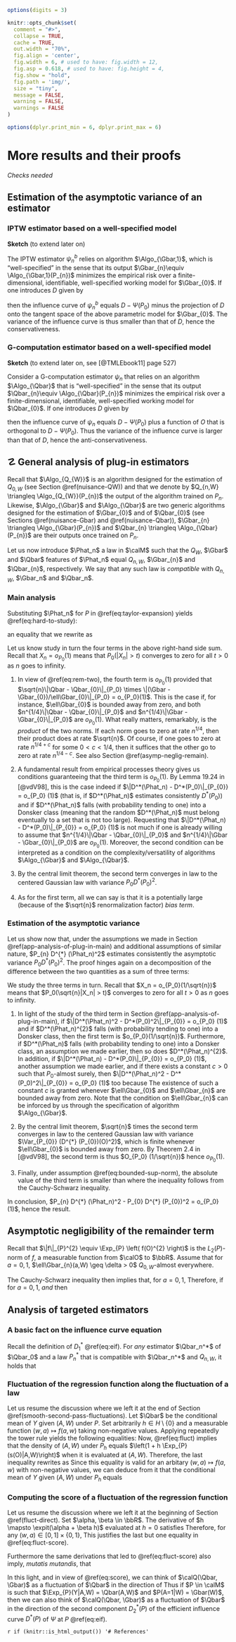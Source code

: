 ```r
options(digits = 3)

knitr::opts_chunk$set(
  comment = "#>",
  collapse = TRUE,
  cache = TRUE,
  out.width = "70%",
  fig.align = 'center',
  fig.width = 6, # used to have: fig.width = 12,
  fig.asp = 0.618, # used to have: fig.height = 4, 
  fig.show = "hold",
  fig.path = 'img/',
  size = "tiny",
  message = FALSE,
  warning = FALSE,
  warnings = FALSE
)

options(dplyr.print_min = 6, dplyr.print_max = 6)
```
# More results and their proofs {#more-proofs}

*Checks needed*

## Estimation of the asymptotic variance of an estimator

### IPTW estimator based on a well-specified model {#iptw-est-var}

__Sketch__ (to extend later on)


The IPTW estimator $\psi_{n}^{b}$ relies on algorithm $\Algo_{\Gbar,1}$, which
is  "well-specified"\index{well/mis-specified} in  the sense  that its  output
$\Gbar_{n}\equiv \Algo_{\Gbar,1}(P_{n})$  minimizes the empirical risk  over a
finite-dimensional,   identifiable,    well-specified   working    model   for
$\Gbar_{0}$. If one introduces $D$ given by

\begin{equation*}
D(O) \equiv \frac{(2A-1)}{\ell\Gbar_{0}(A,W)} Y,
\end{equation*}

then the influence curve of $\psi_{n}^{b}$  equals $D - \Psi(P_{0})$ minus the
projection of  $D$ onto the  tangent space of  the above parametric  model for
$\Gbar_{0}$. The variance of the influence  curve is thus smaller than that of
$D$, hence the conservativeness.


### G-computation estimator based on a well-specified model {#gcomp-est-var}

__Sketch__ (to extend later on, see [@TMLEbook11] page 527)

Consider  a G-computation  estimator $\psi_{n}$  that relies  on an  algorithm
$\Algo_{\Qbar}$  that  is  "well-specified"\index{well/mis-specified}  in  the
sense  that its  output $\Qbar_{n}\equiv  \Algo_{\Qbar}(P_{n})$ minimizes  the
empirical risk over a finite-dimensional, identifiable, well-specified working
model for $\Qbar_{0}$. If one introduces $D$ given by

\begin{equation*}
D(O) \equiv \Qbar_{0}(1,W) - \Qbar_{0}(0,W)
\end{equation*}

then  the influence  curve  of  $\psi_{n}$ equals  $D  -  \Psi(P_{0})$ plus  a
function of $O$ that is orthogonal to $D - \Psi(P_{0})$. Thus the variance of
the   influence   curve   is   larger    than   that   of   $D$,   hence   the
anti-conservativeness.

## &#9761; \stixdanger{} General analysis of plug-in estimators {#app-analysis-of-plug-in}

Recall that  $\Algo_{Q_{W}}$ is  an algorithm designed  for the  estimation of
$Q_{0,W}$  (see Section  \@ref(nuisance-QW)) and  that we  denote by  $Q_{n,W}
\triangleq \Algo_{Q_{W}}(P_{n})$ the  output of the algorithm  trained on $P_{n}$.
Likewise,  $\Algo_{\Gbar}$  and  $\Algo_{\Qbar}$ are  two  generic  algorithms
designed for  the estimation of  $\Gbar_{0}$ and of $\Qbar_{0}$  (see Sections
\@ref(nuisance-Gbar)    and     \@ref(nuisance-Qbar)),    $\Gbar_{n}    \triangleq
\Algo_{\Gbar}(P_{n})$  and $\Qbar_{n}  \triangleq \Algo_{\Qbar}(P_{n})$  are their
outputs once trained on $P_{n}$.

Let us now introduce $\Phat_n$ a law in $\calM$ such that the $Q_{W}$, $\Gbar$
and   $\Qbar$  features   of  $\Phat_n$   equal  $Q_{n,W}$,   $\Gbar_{n}$  and
$\Qbar_{n}$,  respectively.  We  say that  any such  law is  *compatible* with
$Q_{n,W}$, $\Gbar_n$ and $\Qbar_n$.

### Main analysis {#app-analysis-of-plug-in-main}

Substituting $\Phat_n$ for $P$ in \@ref(eq:taylor-expansion) yields
\@ref(eq:hard-to-study): 
\begin{equation} 
\sqrt{n} (\Psi(\Phat_n) - \Psi(P_0)) =  - \sqrt{n} P_0 D^*(\Phat_n) + \sqrt{n}
\Rem_{P_0}(\Phat_n), 
\end{equation}

an equality that we rewrite as
\begin{align} 
\sqrt{n} (\Psi(\Phat_n) - \Psi(P_0)) = - & \sqrt{n} P_n D^*(\Phat_n) + \sqrt{n}
(P_n - P_0) D^*(P_0)\\ & + \sqrt{n}(P_n - P_0) [D^*(\Phat_n) - D^*(P_0)] +
\sqrt{n}\Rem_{P_0}(\Phat_n). 
\end{align} 

Let  us know  study  in turn  the  four  terms in  the  above right-hand  side
sum. Recall that  $X_n = o_{P_0}(1)$ means that $P_0(|X_n|  > t)$ converges to
zero for all $t>0$ as $n$ goes to infinity.

1. In view of \@ref(eq:rem-two), the fourth term is $o_{P_0}(1)$ provided that
   $\sqrt{n}\|\Qbar     -     \Qbar_{0}\|_{P_0}      \times     \|(\Gbar     -
   \Gbar_{0})/\ell\Gbar_{0}\|_{P_0} =  o_{P_0}(1)$.  This is the  case if, for
   instance,   $\ell\Gbar_{0}$   is  bounded   away   from   zero,  and   both
   $n^{1/4}\|\Qbar    -     \Qbar_{0}\|_{P_0}$    and     $n^{1/4}\|\Gbar    -
   \Gbar_{0}\|_{P_0}$ are  $o_{P_0}(1)$. What  really matters,  remarkably, is
   the  *product* of  the  two norms.   If  each  norm goes  to  zero at  rate
   $n^{1/4}$, then  their product does at  rate $\sqrt{n}$. Of course,  if one
   goes to  zero at rate  $n^{1/4 + c}$ for  some $0<c<1/4$, then  it suffices
   that  the  other go  to  zero  at rate  $n^{1/4  -  c}$. See  also  Section
   \@ref(asymp-neglig-remain). 

2. A  fundamental result from  empirical processes theory gives  us conditions
   guaranteeing  that the  third  term  is $o_{P_0}(1)$.   By  Lemma 19.24  in
   [@vdV98], this is the case indeed if $\|D^*(\Phat_n) - D^*(P_0)\|_{P_{0}} = o_{P_0}
   (1)$ (that is, if $D^*(\Phat_n)$  estimates consistently $D^*(P_0)$) and if
   $D^*(\Phat_n)$ falls (with probability tending to one) into a Donsker class
   (meaning that  the random  $D^*(\Phat_n)$ must belong  eventually to  a set
   that is  not too  large).  Requesting that  $\|D^*(\Phat_n) -  D^*(P_0)\|_{P_{0}} =
   o_{P_0}  (1)$  is  not much  if  one  is  already  willing to  assume  that
   $n^{1/4}\|\Qbar    -     \Qbar_{0}\|_{P_0}$    and     $n^{1/4}\|\Gbar    -
   \Gbar_{0}\|_{P_0}$ are $o_{P_0}(1)$. Moreover,  the second condition can be
   interpreted  as a  condition  on the  complexity/versatility of  algorithms
   $\Algo_{\Gbar}$ and $\Algo_{\Qbar}$. 
   
3. By  the central  limit theorem,  the second  term converges  in law  to the
   centered Gaussian law with variance $P_0 D^*(P_0)^2$.
   
4. As  for the first term,  all we can say  is that it is  a potentially large
   (because of the $\sqrt{n}$ renormalization factor) *bias term*.

### Estimation of the asymptotic variance

Let  us   show  now   that,  under   the  assumptions   we  made   in  Section
\@ref(app-analysis-of-plug-in-main)  and  additional  assumptions  of  similar
nature,  $P_{n}  D^{*}  (\Phat_n)^2$  estimates  consistently  the  asymptotic
variance $P_{0} D^{*}  (P_{0})^2$.  The proof hinges again  on a decomposition
of  the  difference between  the  two  quantities as  a  sum  of three  terms:
\begin{align}  P_{n} D^{*}  (\Phat_n)^2 -  P_{0} D^{*}  (P_{0})^2= &  (P_{n} -
P_{0}) \left(D^{*} (\Phat_n)^2 - D^{*}  (P_{0})^2\right)\\ & + (P_{n} - P_{0})
D^{*}  (P_{0})^2 +  P_{0}  (D^{*} \left(\Phat_n)^2  - D^{*}  (P_{0})^2\right).
\end{align}

We study  the three  terms in  turn. Recall  that $X_n  = o_{P_0}(1/\sqrt{n})$
means that  $P_0(\sqrt{n}|X_n| > t)$  converges to zero  for all $t>0$  as $n$
goes to infinity. 

1. In    light   of   the   study    of   the   third   term    in   Section
   \@ref(app-analysis-of-plug-in-main),      if       $\|D^*(\Phat_n)^2      -
   D^*(P_0)^2\|_{P_{0}} =  o_{P_0} (1)$ and if  $D^*(\Phat_n)^{2}$ falls (with
   probability tending  to one) into a  Donsker class, then the  first term is
   $o_{P_0}(1/\sqrt{n})$.   Furthermore,   if  $D^*(\Phat_n)$   falls   (with
   probability tending  to one) into  a Donsker  class, an assumption  we made
   earlier,   then    so   does    $D^*(\Phat_n)^{2}$.    In    addition,   if
   $\|D^*(\Phat_n) - D^*(P_0)\|_{P_{0}} =  o_{P_0} (1)$, another assumption we
   made   earlier,  and   if  there   exists  a   constant  $c>0$   such  that
   \begin{equation} \sup_{n \geq 1}  \|D^*(\Phat_n) + D^*(P_0)\|_{\infty} \leq
   c (\#eq:bounded-sup-norm)  \end{equation}   $P_{0}$-almost   surely,  then   $\|D^*(\Phat_n)^2   -
   D^*(P_0)^2\|_{P_{0}}   =   o_{P_0}   (1)$  too   because   \begin{equation}
   \|D^*(\Phat_n)^2   -   D^*(P_0)^2\|_{P_{0}}   \leq   c   \|D^*(\Phat_n)   -
   D^*(P_0)\|_{P_{0}}.  \end{equation} The existence of such a constant $c$ is
   granted whenever $\ell\Gbar_{0}$ and  $\ell\Gbar_{n}$ are bounded away from
   zero. Note  that the  condition on  $\ell\Gbar_{n}$ can  be inforced  by us
   through the specification of algorithm $\Algo_{\Gbar}$.

2. By the central limit theorem, $\sqrt{n}$ times the second term converges in
   law  to  the  centered  Gaussian law  with  variance  $\Var_{P_{0}}  (D^{*}
   (P_{0})(O)^2)$, which  is finite  whenever $\ell\Gbar_{0}$ is  bounded away
   from zero.  By Theorem 2.4  in [@vdV98], the  second term is  thus $O_{P_0}
   (1/\sqrt{n})$ hence $o_{P_0} (1)$. 
   
3. Finally, under assumption \@ref(eq:bounded-sup-norm), the absolute value of
   the  third term  is smaller  than \begin{equation}c  P_{0} |D^*(\Phat_n)  -
   D^*(P_0)|     \leq    c     \|D^*(\Phat_n)    -     D^*(P_0)\|_{P_{0}}    =
   o_{P_0}(1),\end{equation}   where    the   inequality   follows    from   the
   Cauchy-Schwarz inequality. 

In conclusion, $P_{n}  D^{*} (\Phat_n)^2 - P_{0} D^{*}  (P_{0})^2 = o_{P_0}(1)$,
hence the result.

## Asymptotic negligibility of the remainder term {#asymp-neglig-remain}

Recall that  $\|f\|_{P}^{2} \equiv  \Exp_{P} \left(  f(O)^{2} \right)$  is the
$L_2(P)$-norm of  $f$, a measurable  function from $\calO$ to  $\bbR$.  Assume
that  for $a=  0,1$,  $\ell\Gbar_{n}(a,W) \geq  \delta  > 0$  $Q_{0,W}$-almost
everywhere.

The   Cauchy-Schwarz  inequality   then   implies  that,   for   $a  =   0,1$,
\begin{equation*}\Rem_{P_0}(\Phat_n)   \le   \frac{2}{\delta}   \max_{a=0,1}
\left(  \|\Qbar_n   (a,\cdot)  -  \Qbar_0  (a,\cdot)\|_{P_0}   \right)  \times
\|\Gbar_n  -   \Gbar_0\|_{P_0}.\end{equation*}  Therefore,  if   for  $a=0,1$,
\begin{equation*}\|\Qbar_n(a,\cdot)      -     \Qbar_0(a,\cdot)\|_{P_0}      =
o_{P_0}(n^{-1/4})\end{equation*}     *and*    \begin{equation*}\|\Gbar_n     -
\Gbar_0\|_{P_0}        =         o_{P_0}(n^{-1/4}),\end{equation*}        then
\begin{equation*}\Rem_{P_0}(\Phat_n) = o_{P_0}(n^{-1/2}).\end{equation*}

## Analysis of targeted estimators {#analysis-TMLE}

### A basic fact on the influence curve equation {#basic-eic-eq}

Recall  the  definition of  $D_{1}^{*}$  \@ref(eq:eif).   For *any*  estimator
$\Qbar_n^*$  of  $\Qbar_0$  and  a  law  $P_n^{*}$  that  is  compatible  with
$\Qbar_n^*$ and $Q_{n,W}$, it holds that
\begin{align*}
P_n D_1^*(P_n^*) 
&= \frac{1}{n} \sum_{i=1}^n D_1^{*}(P_n^*)(O_i)\\ 
&=\frac{1}{n}  \sum_{i=1}^n  \left(  \Qbar_n(1,W_i)   -  \Qbar_n(0,W_i)  -  \int
\left(\Qbar_n(1,w) - \Qbar_n(0,w)\right) dQ_{n,W}(w) \right) \\ 
&=   \frac{1}{n}\sum_{i=1}^n \left( \Qbar_n(1,W_i)  - \Qbar_n(0,W_i)\right) - \frac{1}{n}\sum_{i=1}^n
\left(\Qbar_n(1,W_i) - \Qbar_n(0,W_i)\right) = 0.
\end{align*}

### Fluctuation of the regression function along the fluctuation of a law {#fluct-reg}

Let  us  resume  the discussion  where  we  left  it  at the  end  of  Section
\@ref(smooth-second-pass-fluctuations).  Let  $\Qbar$ be the  conditional mean
of $Y$ given $(A,W)$ under $P$. Set  arbitrarily $h \in H \setminus \{0\}$ and
a   measurable   function   $(w,a)   \mapsto   f(a,w)$   taking   non-negative
values. Applying  repeatedly the tower  rule yields the  following equalities:
\begin{align*} \Exp_{P_{h}}  \left(f(A,W) Y\right) &= \Exp_{P}  \left(f(A,W) Y
(1 + h  s(O))\right) \\ &= \Exp_{P} \left(f(A,W) \Exp_{P}\left(Y  (1 + h s(O))
\middle|A,W\right)\right)  \\ &=  \Exp_{P} \left(f(A,W)  \left(\Qbar(A,W) +  h
\Exp_{P}(Ys(O)   |   A,W)   \right)\right)   \\   &=   \Exp_{P}   \left(f(A,W)
\frac{\Qbar(A,W) + h  \Exp_{P}(Ys(O) | A,W)}{1 +  h \Exp_{P}(s(O)|A,W)} \times
\left(1 + h \Exp_{P}(s(O)|A,W)\right)\right).\end{align*} Now, \@ref(eq:fluct)
implies  that  the density  of  $(A,W)$  under  $P_{h}$  equals $\left(1  +  h
\Exp_{P}(s(O)|A,W)\right)$ when  it is  evaluated at $(A,W)$.   Therefore, the
last inequality rewrites as 
\begin{equation*} 
\Exp_{P_{h}}  \left(f(A,W)
Y\right)  = \Exp_{P_{h}}  \left(f(A,W) \frac{\Qbar(A,W)  + h  \Exp_{P}(Ys(O) |
A,W)}{1 + h \Exp_{P}(s(O)|A,W)}\right).
\end{equation*} 
Since this  equality is valid
for an arbitary $(w,a) \mapsto f(a,w)$ with non-negative values, we can deduce
from it  that the  conditional mean  of $Y$ given  $(A,W)$ under  $P_h$ equals
\begin{equation*}\frac{\Qbar(A,W)   +  h   \Exp_{P}(Ys(O)   |   A,W)}{1  +   h
\Exp_{P}(s(O)|A,W)}.\end{equation*}

### Computing the score of a fluctuation of the regression function {#fluct-score}

Let us  resume the  discussion where we  left it at  the beginning  of Section
\@ref(fluct-direct).   Set $\alpha,  \beta \in  \bbR$.  The  derivative of  $h
\mapsto   \expit(\alpha   +   \beta   h)$   evaluated   at   $h=0$   satisfies
\begin{equation*}\frac{d}{dh}  \left.\expit(\alpha +  \beta h)\right|_{h=0}  =
\beta \expit(\alpha)  (1 - \expit(\alpha)).\end{equation*} Therefore,  for any
$(w,a) \in [0,1] \times \{0,1\}$, 
\begin{align*}\frac{d}{dh} \left.\Qbar_{h} (a, w)\right|_{h=0} &= \frac{2a - 1}{\ell\Gbar(a,w)} \expit\left(\logit\left(\Qbar(a,w)\right)\right) \left[1 - \expit\left(\logit\left(\Qbar(a,w)\right)\right)\right]\\&= \frac{2a - 1}{\ell\Gbar(a,w)} \Qbar(a,w) \left(1 - \Qbar(a,w)\right).\end{align*}
This justifies the last but one equality in \@ref(eq:fluct-score).

Furthermore the same derivations that led to \@ref(eq:fluct-score) also imply,
*mutatis mutandis*, that

\begin{equation*}  \frac{d}{d  h} \left.   L_{y}(\Qbar_{h})(O)\right|_{h=0}  =
\frac{2A      -      1}{\ell\Gbar(A,      W)}     \left(Y      -      \Qbar(A,
W)\right). (\#eq:fluct-score-bis)\end{equation*}

In this light,  and in view of \@ref(eq:score), we  can think of $\calQ(\Qbar,
\Gbar)$ as  a fluctuation  of $\Qbar$ in  the direction  of \begin{equation*}(w,a,y)     \mapsto    \frac{2a-1}{\ell\Gbar(a,w)}     (y     -
\Qbar(a,w)).\end{equation*}   Thus   if   $P   \in   \calM$   is   such   that
$\Exp_{P}(Y|A,W) =  \Qbar(A,W)$ and  $P(A=1|W) = \Gbar(W)$,  then we  can also
think of $\calQ(\Qbar, \Gbar)$ as a fluctuation of $\Qbar$ in the direction of
the  second   component  $D_{2}^{*}(P)$  of  the   efficient  influence  curve
$D^{*}(P)$ of $\Psi$ at $P$ \@ref(eq:eif).

`r if (knitr::is_html_output()) '# References'`
   
   
